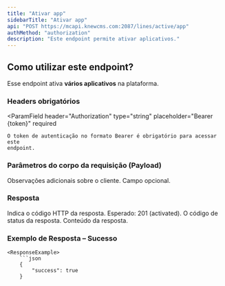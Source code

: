 ```yaml
---
title: "Ativar app"
sidebarTitle: "Ativar app"
api: "POST https://mcapi.knewcms.com:2087/lines/active/app"
authMethod: "authorization"
description: "Este endpoint permite ativar aplicativos."
---
```


## Como utilizar este endpoint?

Esse endpoint ativa **vários aplicativos** na plataforma.

### Headers obrigatórios

<ParamField
    header="Authorization"
    type="string"
    placeholder="Bearer {token}"
    required
>
    O token de autenticação no formato Bearer é obrigatório para acessar este
    endpoint.
</ParamField>

### Parâmetros do corpo da requisição (Payload)

<ParamField body="notes" type="string" placeholder="Observações">
    Observações adicionais sobre o cliente. Campo opcional.
</ParamField>

### Resposta

<ResponseField name="status" type="number">
    Indica o código HTTP da resposta. Esperado: 201 (activated).
</ResponseField>

<ResponseField name="code" type="string">
    O código de status da resposta.
</ResponseField>

<ResponseField name="response" type="object">
    Conteúdo da resposta.
</ResponseField>

### Exemplo de Resposta – Sucesso

    <ResponseExample>
        ```json
        {
            "success": true
        }

